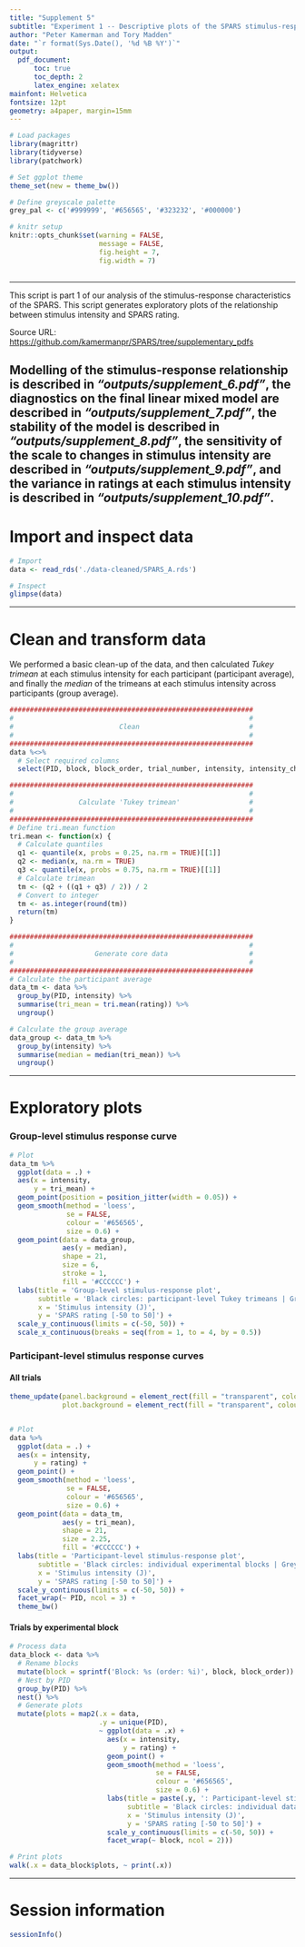 ```yaml
---
title: "Supplement 5"
subtitle: "Experiment 1 -- Descriptive plots of the SPARS stimulus-response relationship"
author: "Peter Kamerman and Tory Madden"
date: "`r format(Sys.Date(), '%d %B %Y')`"
output:
  pdf_document:
      toc: true
      toc_depth: 2
      latex_engine: xelatex
mainfont: Helvetica
fontsize: 12pt
geometry: a4paper, margin=15mm
---
```


```r
# Load packages
library(magrittr)
library(tidyverse)
library(patchwork)

# Set ggplot theme
theme_set(new = theme_bw())

# Define greyscale palette
grey_pal <- c('#999999', '#656565', '#323232', '#000000')

# knitr setup
knitr::opts_chunk$set(warning = FALSE,
                      message = FALSE,
                      fig.height = 7,
                      fig.width = 7)
                     
```

----

This script is part 1 of our analysis of the stimulus-response characteristics of the SPARS. This script generates exploratory plots of the relationship between stimulus intensity and SPARS rating.

Source URL: [https://github.com/kamermanpr/SPARS/tree/supplementary_pdfs](https://github.com/kamermanpr/SPARS/tree/supplementary_pdfs)  

Modelling of the stimulus-response relationship is described in _"outputs/supplement\_6.pdf"_, the diagnostics on the final linear mixed model are described in _"outputs/supplement\_7.pdf"_, the stability of the model is described in _"outputs/supplement\_8.pdf"_, the sensitivity of the scale to changes in stimulus intensity are described in _"outputs/supplement\_9.pdf"_, and the variance in ratings at each stimulus intensity is described in _"outputs/supplement\_10.pdf"_.
----

# Import and inspect data

```r
# Import
data <- read_rds('./data-cleaned/SPARS_A.rds')

# Inspect
glimpse(data)
```

----

# Clean and transform data

We performed a basic clean-up of the data, and then calculated _Tukey trimean_ at each stimulus intensity for each participant (participant average), and finally the _median_ of the trimeans at each stimulus intensity across participants (group average). 

```r
############################################################
#                                                          #
#                          Clean                           #
#                                                          #
############################################################
data %<>%
  # Select required columns
  select(PID, block, block_order, trial_number, intensity, intensity_char, rating) 

############################################################
#                                                          #
#                Calculate 'Tukey trimean'                 #
#                                                          #
############################################################
# Define tri.mean function
tri.mean <- function(x) {
  # Calculate quantiles
  q1 <- quantile(x, probs = 0.25, na.rm = TRUE)[[1]]
  q2 <- median(x, na.rm = TRUE)
  q3 <- quantile(x, probs = 0.75, na.rm = TRUE)[[1]]
  # Calculate trimean
  tm <- (q2 + ((q1 + q3) / 2)) / 2
  # Convert to integer
  tm <- as.integer(round(tm))
  return(tm)
}

############################################################
#                                                          #
#                    Generate core data                    #
#                                                          #
############################################################
# Calculate the participant average 
data_tm <- data %>% 
  group_by(PID, intensity) %>%
  summarise(tri_mean = tri.mean(rating)) %>%
  ungroup()

# Calculate the group average
data_group <- data_tm %>%
  group_by(intensity) %>%
  summarise(median = median(tri_mean)) %>%
  ungroup()
``` 

----

# Exploratory plots

### Group-level stimulus response curve

```r
# Plot
data_tm %>%
  ggplot(data = .) +
  aes(x = intensity,
      y = tri_mean) +
  geom_point(position = position_jitter(width = 0.05)) +
  geom_smooth(method = 'loess',
              se = FALSE,
              colour = '#656565', 
              size = 0.6) +
  geom_point(data = data_group,
             aes(y = median),
             shape = 21,
             size = 6,
             stroke = 1,
             fill = '#CCCCCC') +
  labs(title = 'Group-level stimulus-response plot',
       subtitle = 'Black circles: participant-level Tukey trimeans | Grey circles: group-level median | Grey line: loess curve',
       x = 'Stimulus intensity (J)',
       y = 'SPARS rating [-50 to 50]') +
  scale_y_continuous(limits = c(-50, 50)) +
  scale_x_continuous(breaks = seq(from = 1, to = 4, by = 0.5))
```

### Participant-level stimulus response curves

#### All trials

```r

theme_update(panel.background = element_rect(fill = "transparent", colour = NA),
             plot.background = element_rect(fill = "transparent", colour = NA))


# Plot
data %>%
  ggplot(data = .) +
  aes(x = intensity,
      y = rating) +
  geom_point() +
  geom_smooth(method = 'loess',
              se = FALSE,
              colour = '#656565',
              size = 0.6) +
  geom_point(data = data_tm,
             aes(y = tri_mean),
             shape = 21,
             size = 2.25,
             fill = '#CCCCCC') +
  labs(title = 'Participant-level stimulus-response plot',
       subtitle = 'Black circles: individual experimental blocks | Grey circles: Tukey trimean | \nGrey line: loess curve',
       x = 'Stimulus intensity (J)',
       y = 'SPARS rating [-50 to 50]') +
  scale_y_continuous(limits = c(-50, 50)) +
  facet_wrap(~ PID, ncol = 3) +
  theme_bw()
```

#### Trials by experimental block

```r
# Process data
data_block <- data %>%
  # Rename blocks
  mutate(block = sprintf('Block: %s (order: %i)', block, block_order)) %>%
  # Nest by PID
  group_by(PID) %>%
  nest() %>%
  # Generate plots
  mutate(plots = map2(.x = data,
                      .y = unique(PID),
                      ~ ggplot(data = .x) +
                        aes(x = intensity,
                            y = rating) +
                        geom_point() +
                        geom_smooth(method = 'loess',
                                    se = FALSE,
                                    colour = '#656565',
                                    size = 0.6) +
                        labs(title = paste(.y, ': Participant-level stimulus-response plots conditioned on experimental block'),
                             subtitle = 'Black circles: individual data points | Grey line: loess curve',
                             x = 'Stimulus intensity (J)',
                             y = 'SPARS rating [-50 to 50]') +
                        scale_y_continuous(limits = c(-50, 50)) +
                        facet_wrap(~ block, ncol = 2)))

# Print plots
walk(.x = data_block$plots, ~ print(.x))
```

----

# Session information
```r
sessionInfo()
```
